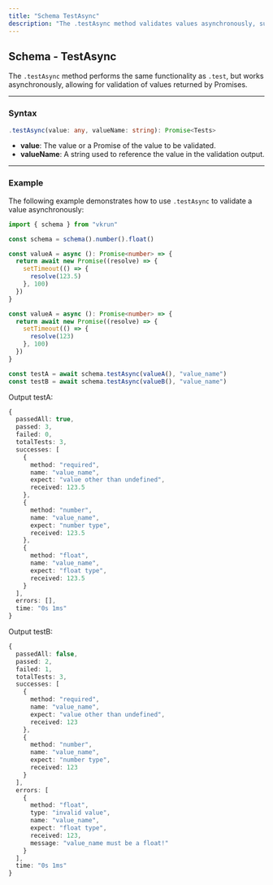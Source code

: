 ```yaml
---
title: "Schema TestAsync"
description: "The .testAsync method validates values asynchronously, supporting Promises as inputs. It provides detailed test results, including passed and failed validations, and is particularly useful for scenarios where data to be validated is resolved asynchronously, such as API responses or dynamically loaded content."
---
```


## Schema - TestAsync

The `.testAsync` method performs the same functionality as `.test`, but works asynchronously, allowing for validation of values returned by Promises.

---

### Syntax

```ts
.testAsync(value: any, valueName: string): Promise<Tests>
```

- **value**: The value or a Promise of the value to be validated.
- **valueName**: A string used to reference the value in the validation output.

---

### Example

The following example demonstrates how to use `.testAsync` to validate a value asynchronously:


```ts
import { schema } from "vkrun"

const schema = schema().number().float()

const valueA = async (): Promise<number> => {
  return await new Promise((resolve) => {
    setTimeout(() => {
      resolve(123.5)
    }, 100)
  })
}

const valueA = async (): Promise<number> => {
  return await new Promise((resolve) => {
    setTimeout(() => {
      resolve(123)
    }, 100)
  })
}

const testA = await schema.testAsync(valueA(), "value_name")
const testB = await schema.testAsync(valueB(), "value_name")
```

Output testA:

```ts
{
  passedAll: true,
  passed: 3,
  failed: 0,
  totalTests: 3,
  successes: [
    {
      method: "required",
      name: "value_name",
      expect: "value other than undefined",
      received: 123.5
    },
    {
      method: "number",
      name: "value_name",
      expect: "number type",
      received: 123.5
    },
    {
      method: "float",
      name: "value_name",
      expect: "float type",
      received: 123.5
    }
  ],
  errors: [],
  time: "0s 1ms"
}
```

Output testB:

```ts
{
  passedAll: false,
  passed: 2,
  failed: 1,
  totalTests: 3,
  successes: [
    {
      method: "required",
      name: "value_name",
      expect: "value other than undefined",
      received: 123
    },
    {
      method: "number",
      name: "value_name",
      expect: "number type",
      received: 123
    }
  ],
  errors: [
    {
      method: "float",
      type: "invalid value",
      name: "value_name",
      expect: "float type",
      received: 123,
      message: "value_name must be a float!"
    }
  ],
  time: "0s 1ms"
}
```